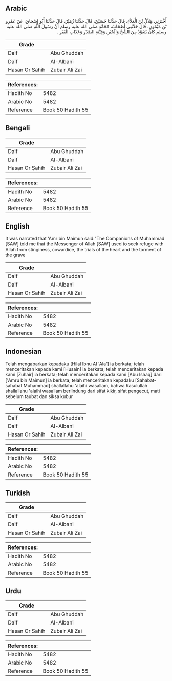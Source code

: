 ## Arabic


<div dir="rtl" lang="ar" style={{fontSize:'larger',backgroundColor:'#f8f9fa',padding:20}}>
أَخْبَرَنِي هِلاَلُ بْنُ الْعَلاَءِ، قَالَ حَدَّثَنَا حُسَيْنٌ، قَالَ حَدَّثَنَا زُهَيْرٌ، قَالَ حَدَّثَنَا أَبُو إِسْحَاقَ، عَنْ عَمْرِو بْنِ مَيْمُونٍ، قَالَ حَدَّثَنِي أَصْحَابُ، مُحَمَّدٍ صلى الله عليه وسلم أَنَّ رَسُولَ اللَّهِ صلى الله عليه وسلم كَانَ يَتَعَوَّذُ مِنَ الشُّحِّ وَالْجُبْنِ وَفِتْنَةِ الصَّدْرِ وَعَذَابِ الْقَبْرِ ‏.‏
</div>
<div style={{backgroundColor:'#f8f9fa',padding:20, marginBottom: 10}}><table> <thead> <tr> <th>Grade</th> <th></th> </tr> </thead> <tbody> <tr><td>Daif</td><td>Abu Ghuddah</td></tr><tr><td>Daif</td><td>Al-Albani</td></tr><tr><td>Hasan Or Sahih</td><td>Zubair Ali Zai</td></tr></tbody></table><table> <thead> <tr> <th>References:</th> <th></th> </tr> </thead> <tbody><tr><td>Hadith No</td><td>5482</td></tr><tr><td>Arabic No</td><td>5482</td></tr><tr><td>Reference</td><td>Book 50 Hadith 55</td></tr></tbody></table></div>

## Bengali


<div dir="ltr" lang="bn" style={{fontSize:'larger',backgroundColor:'#f8f9fa',padding:20}}>

</div>
<div style={{backgroundColor:'#f8f9fa',padding:20, marginBottom: 10}}><table> <thead> <tr> <th>Grade</th> <th></th> </tr> </thead> <tbody> <tr><td>Daif</td><td>Abu Ghuddah</td></tr><tr><td>Daif</td><td>Al-Albani</td></tr><tr><td>Hasan Or Sahih</td><td>Zubair Ali Zai</td></tr></tbody></table><table> <thead> <tr> <th>References:</th> <th></th> </tr> </thead> <tbody><tr><td>Hadith No</td><td>5482</td></tr><tr><td>Arabic No</td><td>5482</td></tr><tr><td>Reference</td><td>Book 50 Hadith 55</td></tr></tbody></table></div>

## English


<div dir="ltr" lang="en" style={{fontSize:'larger',backgroundColor:'#f8f9fa',padding:20}}>
It was narrated that 'Amr bin Maimun said:"The Companions of Muhammad [SAW] told me that the Messenger of Allah [SAW] used to seek refuge with Allah from stinginess, cowardice, the trials of the heart and the torment of the grave
</div>
<div style={{backgroundColor:'#f8f9fa',padding:20, marginBottom: 10}}><table> <thead> <tr> <th>Grade</th> <th></th> </tr> </thead> <tbody> <tr><td>Daif</td><td>Abu Ghuddah</td></tr><tr><td>Daif</td><td>Al-Albani</td></tr><tr><td>Hasan Or Sahih</td><td>Zubair Ali Zai</td></tr></tbody></table><table> <thead> <tr> <th>References:</th> <th></th> </tr> </thead> <tbody><tr><td>Hadith No</td><td>5482</td></tr><tr><td>Arabic No</td><td>5482</td></tr><tr><td>Reference</td><td>Book 50 Hadith 55</td></tr></tbody></table></div>

## Indonesian


<div dir="ltr" lang="id" style={{fontSize:'larger',backgroundColor:'#f8f9fa',padding:20}}>
Telah mengabarkan kepadaku [Hilal Ibnu Al 'Ala'] ia berkata; telah menceritakan kepada kami [Husain] ia berkata; telah menceritakan kepada kami [Zuhair] ia berkata; telah menceritakan kepada kami [Abu Ishaq] dari ['Amru bin Maimun] ia berkata; telah menceritakan kepadaku [Sahabat-sahabat Muhammad] shallallahu 'alaihi wasallam, bahwa Rasulullah shallallahu 'alaihi wasallam berlindung dari sifat kikir, sifat pengecut, mati sebelum taubat dan siksa kubur
</div>
<div style={{backgroundColor:'#f8f9fa',padding:20, marginBottom: 10}}><table> <thead> <tr> <th>Grade</th> <th></th> </tr> </thead> <tbody> <tr><td>Daif</td><td>Abu Ghuddah</td></tr><tr><td>Daif</td><td>Al-Albani</td></tr><tr><td>Hasan Or Sahih</td><td>Zubair Ali Zai</td></tr></tbody></table><table> <thead> <tr> <th>References:</th> <th></th> </tr> </thead> <tbody><tr><td>Hadith No</td><td>5482</td></tr><tr><td>Arabic No</td><td>5482</td></tr><tr><td>Reference</td><td>Book 50 Hadith 55</td></tr></tbody></table></div>

## Turkish


<div dir="ltr" lang="tr" style={{fontSize:'larger',backgroundColor:'#f8f9fa',padding:20}}>

</div>
<div style={{backgroundColor:'#f8f9fa',padding:20, marginBottom: 10}}><table> <thead> <tr> <th>Grade</th> <th></th> </tr> </thead> <tbody> <tr><td>Daif</td><td>Abu Ghuddah</td></tr><tr><td>Daif</td><td>Al-Albani</td></tr><tr><td>Hasan Or Sahih</td><td>Zubair Ali Zai</td></tr></tbody></table><table> <thead> <tr> <th>References:</th> <th></th> </tr> </thead> <tbody><tr><td>Hadith No</td><td>5482</td></tr><tr><td>Arabic No</td><td>5482</td></tr><tr><td>Reference</td><td>Book 50 Hadith 55</td></tr></tbody></table></div>

## Urdu


<div dir="rtl" lang="ur" style={{fontSize:'larger',backgroundColor:'#f8f9fa',padding:20}}>

</div>
<div style={{backgroundColor:'#f8f9fa',padding:20, marginBottom: 10}}><table> <thead> <tr> <th>Grade</th> <th></th> </tr> </thead> <tbody> <tr><td>Daif</td><td>Abu Ghuddah</td></tr><tr><td>Daif</td><td>Al-Albani</td></tr><tr><td>Hasan Or Sahih</td><td>Zubair Ali Zai</td></tr></tbody></table><table> <thead> <tr> <th>References:</th> <th></th> </tr> </thead> <tbody><tr><td>Hadith No</td><td>5482</td></tr><tr><td>Arabic No</td><td>5482</td></tr><tr><td>Reference</td><td>Book 50 Hadith 55</td></tr></tbody></table></div>